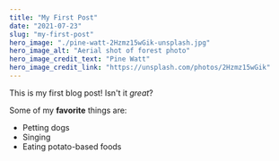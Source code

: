 ```yaml
---
title: "My First Post"
date: "2021-07-23"
slug: "my-first-post"
hero_image: "./pine-watt-2Hzmz15wGik-unsplash.jpg"
hero_image_alt: "Aerial shot of forest photo"
hero_image_credit_text: "Pine Watt"
hero_image_credit_link: "https://unsplash.com/photos/2Hzmz15wGik"
---
```


This is my first blog post! Isn't it *great*?

Some of my **favorite** things are:

* Petting dogs
* Singing
* Eating potato-based foods